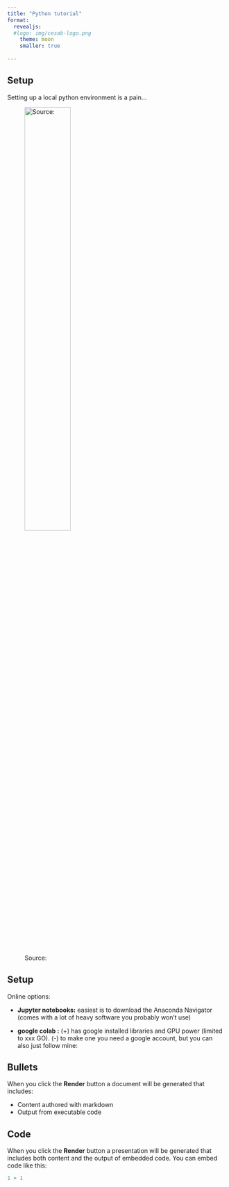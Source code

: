 ```yaml
---
title: "Python tutorial"
format: 
  revealjs:
  #logo: img/cesab-logo.png
    theme: moon
    smaller: true
    
---
```


## Setup

Setting up a local python environment is a pain...


![Source:](img/py_nightmare.png){fig-align="centre" height="50%"}


## Setup

Online options:

- **Jupyter notebooks:** easiest is to download the Anaconda Navigator (comes with a lot of heavy software you probably won't use)

- **google colab :** (+) has google installed libraries and GPU power (limited to xxx GO). (-) to make one you need a google account, but you can also just follow mine:


## Bullets

When you click the **Render** button a document will be generated that includes:

-   Content authored with markdown
-   Output from executable code

## Code

When you click the **Render** button a presentation will be generated that includes both content and the output of embedded code. You can embed code like this:

```r
1 + 1
```
